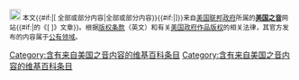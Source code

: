 <small>[[File:Voice of America Logo.svg|20px|]] 本文{{#if:{{{1|}}}|[{{{1}}} 全部或部分内容|全部或部分内容}}{{#if:{{{1|}}}|]}}来自[[美国联邦政府]]所属的'''[[美国之音]]'''网站{{#if:{{{url|}}}|的《[{{{url}}} {{{title|}}}]》文章}}。根据[https://www.voanews.com/terms-use-and-privacy-notice 版权条款]（英文）和有关[[美国政府作品版权]]的相关法律，其官方发布的内容属于[[公有领域]]。</small><includeonly>[[Category:含有来自美国之音内容的维基百科条目]]
<includeonly>[[Category:含有来自美国之音内容的维基百科条目]]</includeonly><noinclude>
{{Documentation}}
[[Category:美国政府来源模板|{{PAGENAME}}]]
</noinclude>